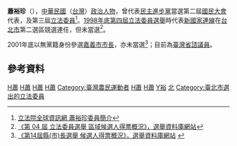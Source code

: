 {{Infobox_officeholder
| name = 蕭裕珍
| image name =蕭裕珍委員.jpg
| width = 
| now = 中華民國（台灣）政治人士 
| period = 
| Sex = 女 
| Native place = 
| date of birth = {{Birth date and age|1956|8|6}}
| party = {{NONP}}<br>{{DPP}}（?－1997年）<br>[[新國家連線|新國家連線]]（1998年-?）
| place of birth = 
| educate = 
*宣信國小
*嘉義國中
*嘉義女中
*國立台灣大學法律系畢業
*英國倫敦大學海商法碩士
| past = 
*台大「大學新聞」社長
*國立台灣海洋學院講師、外貿協會講師
*亞太國際專利商標事務所所長
*台英國際商務法律事務所創辦人
*台北士林[[扶輪社|扶輪社]](1994－95)社長
*第二屆國大代表
*民進黨中央評議委員主任委員
*國際扶輪社3480地區助理秘書
*行政院大陸工作委員會諮詢委員
*台灣加入聯合國宣達團秘書長
*淨化選舉聯盟副會長
*[[立法院|立法院]](第三屆) 委員<br><span style="color: blue;">(1996年2月1日-1999年1月31日)</span>
*[[臺灣省諮議會|臺灣省諮議員]]
}}
'''蕭裕珍'''（{{bd|1956年|8月6日|catIdx=H蕭}}），[[中華民國|中華民國]]（[[台灣|台灣]]）[[政治人物|政治人物]]，曾代表[[民主進步黨|民主進步黨]]當選第二屆[[國民大會|國民大會]]代表，及第三屆[[立法委員|立法委員]]<ref>[http://www.ly.gov.tw/ly/01_introduce/0103_leg/leg_main/leg_ver01_01.jsp?ItemNO=01030100&lgno=00156&stage=3 立法院全球資訊網 蕭裕珍委員簡介]</ref>。[[1998年中華民國立法委員選舉|1998年底第四屆立法委員選舉]]時代表[[新國家連線|新國家連線]]在[[台北市|台北市]]第二選區競選連任，但未當選<ref>[http://210.69.23.140/vote3.asp?pass1=B1998A0000000000aaa 《第 04 屆 立法委員選舉 區域候選人得票概況》，選舉資料庫網站]{{dead link|date=十月 2017 |bot=InternetArchiveBot }}</ref>。

2001年底以無黨籍身份參選[[嘉義市市長|嘉義市市長]]，亦未當選<ref>[http://210.69.23.140/vote3.asp?pass1=F2001A0000000000aaa 《第14屆縣(市)長選舉 候選人得票概況》，選舉資料庫網站] {{dead link|date=十月 2018 |bot=InternetArchiveBot }}{{webarchive|url=https://web.archive.org/web/20070928170145/http://210.69.23.140/vote3.asp?pass1=F2001A0000000000aaa |date=2007-09-28 }}</ref>；目前為[[臺灣省諮議會|臺灣省諮議員]]。

==參考資料==
<div class="references-small">
<references />
</div>

[[Category:第三屆立法院立法委員|H蕭]]
[[Category:第2屆中華民國國民大會代表|H蕭]]
[[Category:前民主進步黨黨員|H蕭]]
[[Category:台灣省諮議員|H蕭]]
[[Category:臺灣農民運動者|Category:臺灣農民運動者]]
[[Category:國立臺灣大學法律學院校友|H蕭]]
[[Category:倫敦大學校友|H蕭]]
[[Category:蕭姓|Y裕]]
[[Category:民主進步黨籍立法委員|北]]
[[Category:臺北市選出的立法委員|Category:臺北市選出的立法委員]]
